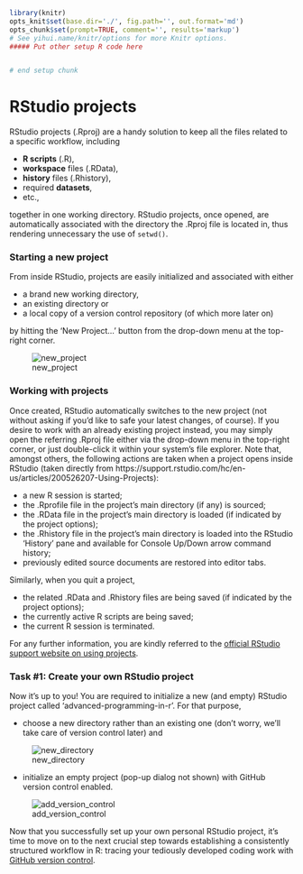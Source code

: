 ```{r knitsetup, echo=FALSE, results='hide', warning=FALSE, message=FALSE, cache=FALSE}
library(knitr)
opts_knit$set(base.dir='./', fig.path='', out.format='md')
opts_chunk$set(prompt=TRUE, comment='', results='markup')
# See yihui.name/knitr/options for more Knitr options.
##### Put other setup R code here


# end setup chunk
```
# RStudio projects

RStudio projects (.Rproj) are a handy solution to keep all the files related to 
a specific workflow, including

* **R scripts** (.R),
* **workspace** files (.RData),
* **history** files (.Rhistory), 
* required **datasets**, 
* etc., 

together in one working directory. RStudio projects, once opened, are 
automatically associated with the directory the .Rproj file is located in, thus 
rendering unnecessary the use of `setwd()`.


### Starting a new project
From inside RStudio, projects are easily initialized and associated with either

* a brand new working directory, 
* an existing directory or
* a local copy of a version control repository (of which more later on)

by hitting the 'New Project...' button from the drop-down menu at the top-right 
corner.

![new_project](http://i.imgur.com/0eeFQmB.png)


### Working with projects
Once created, RStudio automatically switches to the new project (not without 
asking if you'd like to safe your latest changes, of course). If you desire to 
work with an already existing project instead, you may simply open the referring 
.Rproj file either via the drop-down menu in the top-right corner, or just 
double-click it within your system's file explorer. Note that, amongst others, 
the following actions are taken when a project opens inside RStudio (taken 
directly from 
https://support.rstudio.com/hc/en-us/articles/200526207-Using-Projects):

* a new R session is started;
* the .Rprofile file in the project's main directory (if any) is sourced;
* the .RData file in the project's main directory is loaded (if indicated by the 
project options);
* the .Rhistory file in the project's main directory is loaded into the RStudio 
'History' pane and available for Console Up/Down arrow command history;
* previously edited source documents are restored into editor tabs.

Similarly, when you quit a project, 

* the related .RData and .Rhistory files are being saved (if indicated by the 
project options); 
* the currently active R scripts are being saved;
* the current R session is terminated.

For any further information, you are kindly referred to the [official RStudio 
support website on using projects](https://support.rstudio.com/hc/en-us/articles/200526207-Using-Projects).


### Task #1: Create your own RStudio project
Now it's up to you! You are required to initialize a new (and empty) RStudio 
project called 'advanced-programming-in-r'. For that purpose, 

* choose a new directory rather than an existing one (don't worry, we'll take 
care of version control later) and 

![new_directory](http://i.imgur.com/B6UC3Xh.png?1)

* initialize an empty project (pop-up dialog not shown) with GitHub version 
control enabled.

![add_version_control](http://i.imgur.com/fTjwmmi.png)

Now that you successfully set up your own personal RStudio project, it's time to 
move on to the next crucial step towards establishing a consistently structured 
workflow in R: tracing your tediously developed coding work with 
[GitHub version control](chapters/01_structured_workflow/version_control.md).
